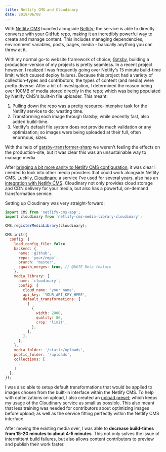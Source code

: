 ```yaml
---
title: Netlify CMS and Cloudinary
date: 2019/06/08
---
```


With [Netlify CMS](https://www.netlifycms.org/) bundled alongside [Netlify](https://www.netlify.com); the service is able to directly converse with your GitHub repo, making it an incredibly powerful way to create and manage content. This includes managing dependencies, environment variables, posts, pages, media - basically anything you can throw at it.

With my normal go-to website framework of choice; [Gatsby](https://www.gatsbyjs.org/), building a production-version of my projects is pretty seamless. In a recent project however, I realized I was frequently going over Netlify's 15 minute build-time limit; which caused deploy failures. Because this project had a variety of collection-types and contributors, the types of content (and media) were pretty diverse. After a bit of investigation, I determined the reason being over 100MB of media stored directly in the repo; which was being populated by Netlify CMS's built-in file uploader. This meant:

1. Pulling down the repo was a pretty resource-intensive task for the Netlify service to do; wasting time.
1. Transforming each image through Gatsby; while decently fast, also added build-time.
1. Netlify's default file system does not provide much validation or any optimization; so images were being uploaded at their full, often enormous, sizes.

With the help of [gatsby-transformer-sharp](https://www.gatsbyjs.org/packages/gatsby-transformer-sharp/) we weren't feeling the effects on the production-site, but it was clear this was an unsustainable way to manage media.

After [bringing a bit more sanity to Netlify CMS configuration](/articles/consolidating-netlify-cms/), it was clear I needed to look into other media providers that could work alongside Netlify CMS. Luckily, [Cloudinary](https://cloudinary.com/invites/lpov9zyyucivvxsnalc5/ixrpudbpiex8vwuwzdnp?kind=twitter&t=demo); a service I've used for several years, also has an [integration with Netlify CMS](https://www.netlifycms.org/docs/cloudinary/). Cloudinary not only provides cloud storage and CDN delivery for your media, but also has a powerful, on-demand transformation service.

Setting up Cloudinary was very straight-forward:

```js
import CMS from 'netlify-cms-app';
import cloudinary from 'netlify-cms-media-library-cloudinary';

CMS.registerMediaLibrary(cloudinary);

CMS.init({
  config: {
    load_config_file: false,
    backend: {
      name: 'github',
      repo: 'your/repo',
      branch: 'master',
      squash_merges: true, // @NOTE Beta feature
    },
    media_library: {
      name: 'cloudinary',
      config: {
        cloud_name: 'your_name',
        api_key: 'YOUR_API_KEY_HERE',
        default_transformations: [
          [
            {
              width: 2000,
              quality: 80,
              crop: 'limit',
            },
          ],
        ],
      },
    },
    media_folder: '/static/uploads',
    public_folder: '/uploads',
    collections: [
      ...
    ]
  },
});
```

I was also able to setup default transformations that would be applied to images chosen from the built-in interface within the Netlify CMS. To help with optimizations on upload, I also created an [upload preset](https://support.cloudinary.com/hc/en-us/articles/360004967272-Upload-Preset-Configuration); which keeps my usage of the Cloudinary service as small as possible. This also meant that less training was needed for contributors about optimizing images before upload; as well as the service fitting perfectly within the Netlify CMS interface.

After moving the existing media over, I was able to **decrease build-times from 15-20 minutes to about 4-5 minutes**. This not only solves the issue of intermittent build failures, but also allows content contributors to preview and publish their work faster.
